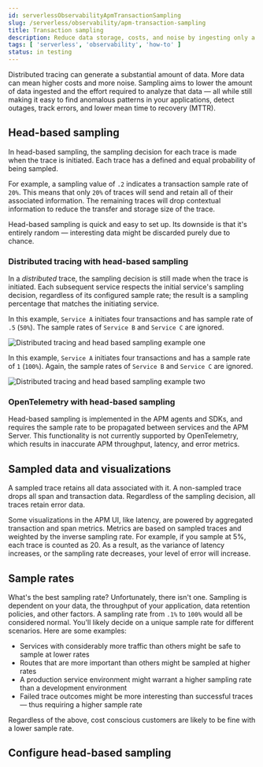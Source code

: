 ```yaml
---
id: serverlessObservabilityApmTransactionSampling
slug: /serverless/observability/apm-transaction-sampling
title: Transaction sampling
description: Reduce data storage, costs, and noise by ingesting only a percentage of all traces that you can extrapolate from in your analysis.
tags: [ 'serverless', 'observability', 'how-to' ]
status: in testing
---
```



<Testing />


<DocLink id="serverlessObservabilityApmDistributedTracing">Distributed tracing</DocLink> can
generate a substantial amount of data. More data can mean higher costs and more noise.
Sampling aims to lower the amount of data ingested and the effort required to analyze that data &mdash;
all while still making it easy to find anomalous patterns in your applications, detect outages, track errors,
and lower mean time to recovery (MTTR).

## Head-based sampling

In head-based sampling, the sampling decision for each trace is made when the trace is initiated.
Each trace has a defined and equal probability of being sampled.

For example, a sampling value of `.2` indicates a transaction sample rate of `20%`.
This means that only `20%` of traces will send and retain all of their associated information.
The remaining traces will drop contextual information to reduce the transfer and storage size of the trace.

Head-based sampling is quick and easy to set up.
Its downside is that it's entirely random &mdash; interesting
data might be discarded purely due to chance.

### Distributed tracing with head-based sampling

In a _distributed_ trace, the sampling decision is still made when the trace is initiated.
Each subsequent service respects the initial service's sampling decision, regardless of its configured sample rate;
the result is a sampling percentage that matches the initiating service.

In this example, `Service A` initiates four transactions and has sample rate of `.5` (`50%`).
The sample rates of `Service B` and `Service C` are ignored.

![Distributed tracing and head based sampling example one](../images/apm-dt-sampling-example-1.png)

In this example, `Service A` initiates four transactions and has a sample rate of `1` (`100%`).
Again, the sample rates of `Service B` and `Service C` are ignored.

![Distributed tracing and head based sampling example two](../images/apm-dt-sampling-example-2.png)

### OpenTelemetry with head-based sampling

Head-based sampling is implemented in the APM agents and SDKs, and
requires the sample rate to be propagated between services and the APM Server.
This functionality is not currently supported by OpenTelemetry,
which results in inaccurate APM throughput, latency, and error metrics.

## Sampled data and visualizations

A sampled trace retains all data associated with it.
A non-sampled trace drops all <DocLink id="serverlessObservabilityApmDataTypes">span</DocLink> and <DocLink id="serverlessObservabilityApmDataTypes">transaction</DocLink> data.
Regardless of the sampling decision, all traces retain <DocLink id="serverlessObservabilityApmDataTypes">error</DocLink> data.

Some visualizations in the APM UI, like latency, are powered by aggregated transaction and span <DocLink id="serverlessObservabilityApmDataTypes">metrics</DocLink>.
Metrics are based on sampled traces and weighted by the inverse sampling rate.
For example, if you sample at 5%, each trace is counted as 20.
As a result, as the variance of latency increases, or the sampling rate decreases, your level of error will increase.

## Sample rates

What's the best sampling rate? Unfortunately, there isn't one.
Sampling is dependent on your data, the throughput of your application, data retention policies, and other factors.
A sampling rate from `.1%` to `100%` would all be considered normal.
You'll likely decide on a unique sample rate for different scenarios.
Here are some examples:

* Services with considerably more traffic than others might be safe to sample at lower rates
* Routes that are more important than others might be sampled at higher rates
* A production service environment might warrant a higher sampling rate than a development environment
* Failed trace outcomes might be more interesting than successful traces &mdash; thus requiring a higher sample rate

Regardless of the above, cost conscious customers are likely to be fine with a lower sample rate.

## Configure head-based sampling

<ConfigureHeadBasedSampling />
